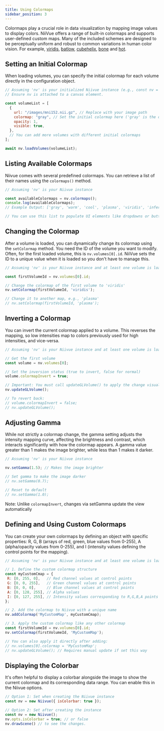 ```yaml
---
title: Using Colormaps
sidebar_position: 3
---
```



Colormaps play a crucial role in data visualization by mapping image values to display colors. NiiVue offers a range of built-in colormaps and supports user-defined custom maps. Many of the included schemes are designed to be perceptually uniform and robust to common variations in human color vision. For example, [viridis](https://jmsallan.netlify.app/blog/the-viridis-palettes/), [batlow](https://www.fabiocrameri.ch/colourmaps/), [cubehelix](https://people.phy.cam.ac.uk/dag9/CUBEHELIX/), [bone](https://matplotlib.org/stable/users/explain/colors/colormaps.html) and [hot](https://github.com/CPernet/brain_colours).

<NiivueBrowserWrapper>
  <ColormapDemo />
</NiivueBrowserWrapper>


## Setting an Initial Colormap

When loading volumes, you can specify the initial colormap for each volume directly in the configuration object.

```javascript
// Assuming 'nv' is your initialized Niivue instance (e.g., const nv = new Niivue();)
// Ensure nv is attached to a canvas element.

const volumeList = [
  {
    url: "/images/mni152.nii.gz", // Replace with your image path
    colormap: "gray", // Set the initial colormap here ('gray' is the default)
    opacity: 1,
    visible: true,
  },
  // You can add more volumes with different initial colormaps
];

await nv.loadVolumes(volumeList);
```

## Listing Available Colormaps

Niivue comes with several predefined colormaps. You can retrieve a list of their names using the `colormaps()` method.

```javascript
// Assuming 'nv' is your Niivue instance

const availableColormaps = nv.colormaps();
console.log(availableColormaps);
// Example Output: ['gray', 'warm', 'cool', 'plasma', 'viridis', 'inferno', ...]

// You can use this list to populate UI elements like dropdowns or buttons.
```

## Changing the Colormap
After a volume is loaded, you can dynamically change its colormap using the `setColormap` method. You need the ID of the volume you want to modify. Often, for the first loaded volume, this is `nv.volumes[0].id`. NiiVue sets the ID to a unique value when it is loaded so you don't have to manage this.

```javascript
// Assuming 'nv' is your Niivue instance and at least one volume is loaded

const firstVolumeId = nv.volumes[0].id;

// Change the colormap of the first volume to 'viridis'
nv.setColormap(firstVolumeId, 'viridis');

// Change it to another map, e.g., 'plasma'
// nv.setColormap(firstVolumeId, 'plasma');
```

## Inverting a Colormap
You can invert the current colormap applied to a volume. This reverses the mapping, so low intensities map to colors previously used for high intensities, and vice-versa.

```javascript
// Assuming 'nv' is your Niivue instance and at least one volume is loaded

// Get the first volume
const volume = nv.volumes[0];

// Set the inversion status (true to invert, false for normal)
volume.colormapInvert = true;

// Important: You must call updateGLVolume() to apply the change visually
nv.updateGLVolume();

// To revert back:
// volume.colormapInvert = false;
// nv.updateGLVolume();
```

## Adjusting Gamma
While not strictly a colormap change, the gamma setting adjusts the intensity mapping curve, affecting the brightness and contrast, which interacts significantly with how the colormap appears. A gamma value greater than 1 makes the image brighter, while less than 1 makes it darker.

```javascript
// Assuming 'nv' is your Niivue instance

nv.setGamma(1.5); // Makes the image brighter

// Set gamma to make the image darker
// nv.setGamma(0.7);

// Reset to default
// nv.setGamma(1.0);
```
Note: Unlike `colormapInvert`, changes via setGamma update the view automatically

## Defining and Using Custom Colormaps
You can create your own colormaps by defining an object with specific properties: R, G, B (arrays of red, green, blue values from 0-255), A (alpha/opacity values from 0-255), and I (intensity values defining the control points for the mapping).

```javascript
// Assuming 'nv' is your Niivue instance and at least one volume is loaded

// 1. Define the custom colormap structure
const myCustomCmap = {
 R: [0, 255, 0],   // Red channel values at control points
 G: [0, 0, 255],   // Green channel values at control points
 B: [0, 0, 0],     // Blue channel values at control points
 A: [0, 128, 255], // Alpha values
 I: [0, 127, 255], // Intensity values corresponding to R,G,B,A points
};

// 2. Add the colormap to Niivue with a unique name
nv.addColormap('MyCustomMap', myCustomCmap);

// 3. Apply the custom colormap like any other colormap
const firstVolumeId = nv.volumes[0].id;
nv.setColormap(firstVolumeId, 'MyCustomMap');

// You can also apply it directly after adding:
// nv.volumes[0].colormap = 'MyCustomMap';
// nv.updateGLVolume(); // Requires manual update if set this way
```

## Displaying the Colorbar
It's often helpful to display a colorbar alongside the image to show the current colormap and its corresponding data range. You can enable this in the Niivue options.

```javascript
// Option 1: Set when creating the Niivue instance
const nv = new Niivue({ isColorbar: true });

// Option 2: Set after creating the instance
const nv = new Niivue();
nv.opts.isColorbar = true; // or false
nv.drawScene() // to see the changes. 
```